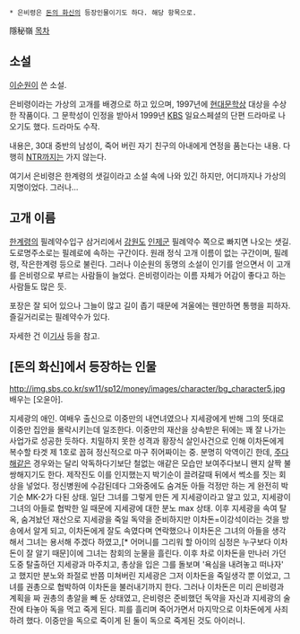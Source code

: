  * 은비령은 [[돈의 화신]]의 등장인물이기도 하다. 해당 항목으로.

隱秘嶺
[[목차]]
== 소설 ==
[[이순원]]이 쓴 소설.

은비령이라는 가상의 고개를 배경으로 하고 있으며, 1997년에 [[현대문학상]] 대상을 수상한 작품이다. 그 문학성이 인정을 받아서 1999년 [[KBS]] 일요스페셜의 단편 드라마로 나오기도 했다. 드라마도 수작.

내용은, 30대 중반의 남성이, 죽어 버린 자기 친구의 아내에게 연정을 품는다는 내용. 다행히 [[NTR]]까지는 가지 않는다.

여기서 은비령은 한계령의 샛길이라고 소설 속에 나와 있긴 하지만, 어디까지나 가상의 지명이었다. 그러나...

== 고개 이름 ==
[[한계령]]의 필례약수입구 삼거리에서 [[강원도]] [[인제]]군 필례약수 쪽으로 빠지면 나오는 샛길. 도로명주소로는 필례로에 속하는 구간이다. 원래 정식 고개 이름이 없는 구간이며, 필례령, 작은한계령 등으로 불린다. 그러나 이순원의 동명의 소설이 인기를 얻으면서 이 고개를 은비령으로 부르는 사람들이 늘었다. 은비령이라는 이름 자체가 어감이 좋다고 하는 사람들도 많은 듯.

포장은 잘 되어 있으나 그늘이 많고 길이 좁기 때문에 겨울에는 웬만하면 통행을 피하자. 즐길거리로는 필례약수가 있다.

자세한 건 이[http://news.khan.co.kr/section/khan_art_view.html?mode=view&artid=200601241548131&code=900306 기사] 등을 참고.

== [돈의 화신]에서 등장하는 인물 ==
http://img.sbs.co.kr/sw11/sp12/money/images/character/bg_character5.jpg
배우는 [오윤아].

지세광의 애인. 여배우 출신으로 이중만의 내연녀였으나 지세광에게 반해 그의 뜻대로 이중만 집안을 몰락시키는데 일조한다. 이중만의 재산을 상속받은 뒤에는 꽤 잘 나가는 사업가로 성공한 듯하다. 치밀하지 못한 성격과 황장식 살인사건으로 인해 이차돈에게 복수할 타겟 제 1호로 꼽혀 정신적으로 마구 쥐어짜이는 중. 분명히 악역이긴 한데, [[주다해]]같은 경우와는 달리 악독하다기보단 철없는 애같은 모습만 보여주다보니 왠지 살짝 불쌍해지기도 한다. 제작진도 이를 인지했는지 박기순이 끌려갈때 뒤에서 썩소를 짓는 회상을 넣었다. 정신병원에 수감된데다 그와중에도 숨겨둔 아들 걱정만 하는 게 완전히 박기순 MK-2가 다된 상태. 일단 그녀를 그렇게 만든 게 지세광이라고 알고 있고, 지세광이 그녀의 아들로 협박한 일 때문에 지세광에 대한 분노 max 상태. 이후 지세광을 속여 탈옥, 숨겨놨던 재산으로 지세광을 죽일 독약을 준비하지만 이차돈=이강석이라는 것을 방송에서 알게 되고, 이차돈에게 잘도 속였다며 연락했으나 이차돈은 그녀의 아들을 생각해서 그녀는 용서해 주겠다 하였고,[* 어머니를 그리워 할 아이의 심정은 누구보다 이차돈이 잘 알기 때문]이에 그녀는 참회의 눈물을 흘린다. 이후 차로 이차돈을 만나러 가던 도중 탈출하던 지세광과 마주치고, 총상을 입은 그를 돌보며 '욕심을 내려놓고 떠나자' 고 했지만 분노와 좌절로 반쯤 미쳐버린 지세광은 그저 이차돈을 죽일생각 뿐 이었고, 그녀를 권총으로 협박하여 이차돈을 불러내기까지 한다. 그러나 이차돈은 미리 은비령과 계획을 짜 권총의 총알을 빼 둔 상태였고, 은비령은 준비했던 독약을 자신과 지세광의 술잔에 타놓아 독을 먹고 죽게 된다. 피를 흘리며 죽어가면서 마지막으로 이차돈에게 사죄하려 했다. 이중만을 독으로 죽이게 된 둘이 독으로 죽게된 것도 아이러니.
